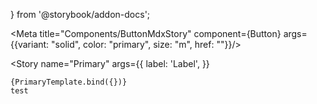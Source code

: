  } from '@storybook/addon-docs';

<Meta title="Components/ButtonMdxStory" 
component={Button} args={{variant: "solid", color: "primary", size: "m", href: ""}}/>


  <Story
    name="Primary"
    args={{
      label: 'Label',
    }}
  >
    {PrimaryTemplate.bind({})}
    test
  </Story>

